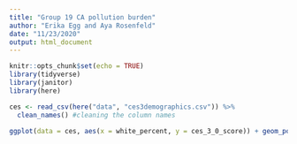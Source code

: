 ```yaml
---
title: "Group 19 CA pollution burden"
author: "Erika Egg and Aya Rosenfeld"
date: "11/23/2020"
output: html_document
---
```


```r
knitr::opts_chunk$set(echo = TRUE)
library(tidyverse)
library(janitor)
library(here)
```

```r
ces <- read_csv(here("data", "ces3demographics.csv")) %>% 
  clean_names() #cleaning the column names
```

```r
ggplot(data = ces, aes(x = white_percent, y = ces_3_0_score)) + geom_point()
```

